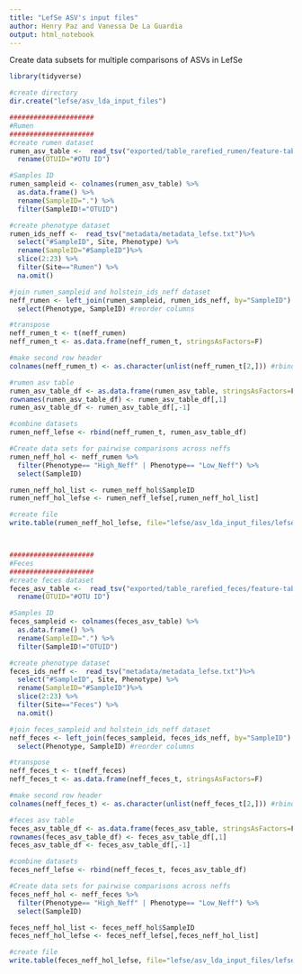 ```yaml
---
title: "LefSe ASV's input files"
author: Henry Paz and Vanessa De La Guardia 
output: html_notebook
---
```


Create data subsets for multiple comparisons of ASVs in LefSe
```r
library(tidyverse)

#create directory
dir.create("lefse/asv_lda_input_files")

#####################
#Rumen
#####################
#create rumen dataset
rumen_asv_table <-  read_tsv("exported/table_rarefied_rumen/feature-table.txt", skip=1) %>% 
  rename(OTUID="#OTU ID")

#Samples ID  
rumen_sampleid <- colnames(rumen_asv_table) %>% 
  as.data.frame() %>% 
  rename(SampleID=".") %>% 
  filter(SampleID!="OTUID")

#create phenotype dataset
rumen_ids_neff <-  read_tsv("metadata/metadata_lefse.txt")%>% 
  select("#SampleID", Site, Phenotype) %>% 
  rename(SampleID="#SampleID")%>% 
  slice(2:23) %>% 
  filter(Site=="Rumen") %>% 
  na.omit() 

#join rumen_sampleid and holstein_ids_neff dataset
neff_rumen <- left_join(rumen_sampleid, rumen_ids_neff, by="SampleID") %>% 
  select(Phenotype, SampleID) #reorder columns

#transpose
neff_rumen_t <- t(neff_rumen)
neff_rumen_t <- as.data.frame(neff_rumen_t, stringsAsFactors=F)

#make second row header
colnames(neff_rumen_t) <- as.character(unlist(neff_rumen_t[2,])) #rbind needs same headers

#rumen asv table
rumen_asv_table_df <- as.data.frame(rumen_asv_table, stringsAsFactors=F)
rownames(rumen_asv_table_df) <- rumen_asv_table_df[,1]
rumen_asv_table_df <- rumen_asv_table_df[,-1]

#combine datasets
rumen_neff_lefse <- rbind(neff_rumen_t, rumen_asv_table_df)

#Create data sets for pairwise comparisons across neffs
rumen_neff_hol <- neff_rumen %>% 
  filter(Phenotype== "High_Neff" | Phenotype== "Low_Neff") %>% 
  select(SampleID)

rumen_neff_hol_list <- rumen_neff_hol$SampleID
rumen_neff_hol_lefse <- rumen_neff_lefse[,rumen_neff_hol_list]  

#create file
write.table(rumen_neff_hol_lefse, file="lefse/asv_lda_input_files/lefse_asv_input_rumen.txt", sep="\t", col.names=F, row.names=T, quote=F)



#####################
#Feces
#####################
#create feces dataset
feces_asv_table <-  read_tsv("exported/table_rarefied_feces/feature-table.txt", skip=1) %>% 
  rename(OTUID="#OTU ID")

#Samples ID  
feces_sampleid <- colnames(feces_asv_table) %>% 
  as.data.frame() %>% 
  rename(SampleID=".") %>% 
  filter(SampleID!="OTUID")

#create phenotype dataset
feces_ids_neff <-  read_tsv("metadata/metadata_lefse.txt")%>% 
  select("#SampleID", Site, Phenotype) %>% 
  rename(SampleID="#SampleID")%>% 
  slice(2:23) %>% 
  filter(Site=="Feces") %>% 
  na.omit() 

#join feces_sampleid and holstein_ids_neff dataset
neff_feces <- left_join(feces_sampleid, feces_ids_neff, by="SampleID") %>% 
  select(Phenotype, SampleID) #reorder columns

#transpose
neff_feces_t <- t(neff_feces)
neff_feces_t <- as.data.frame(neff_feces_t, stringsAsFactors=F)

#make second row header
colnames(neff_feces_t) <- as.character(unlist(neff_feces_t[2,])) #rbind needs same headers

#feces asv table
feces_asv_table_df <- as.data.frame(feces_asv_table, stringsAsFactors=F)
rownames(feces_asv_table_df) <- feces_asv_table_df[,1]
feces_asv_table_df <- feces_asv_table_df[,-1]

#combine datasets
feces_neff_lefse <- rbind(neff_feces_t, feces_asv_table_df)

#Create data sets for pairwise comparisons across neffs
feces_neff_hol <- neff_feces %>% 
  filter(Phenotype== "High_Neff" | Phenotype== "Low_Neff") %>% 
  select(SampleID)

feces_neff_hol_list <- feces_neff_hol$SampleID
feces_neff_hol_lefse <- feces_neff_lefse[,feces_neff_hol_list]  

#create file
write.table(feces_neff_hol_lefse, file="lefse/asv_lda_input_files/lefse_asv_input_feces", sep="\t", col.names=F, row.names=T, quote=F)
```


